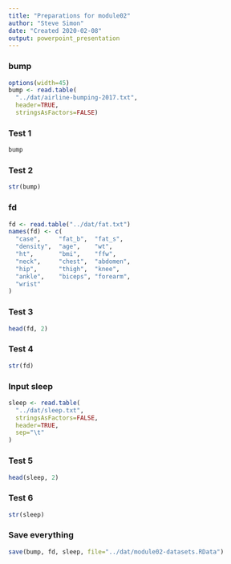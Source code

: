 ```yaml
---
title: "Preparations for module02"
author: "Steve Simon"
date: "Created 2020-02-08"
output: powerpoint_presentation
---
```


### bump

```r
options(width=45)
bump <- read.table(
  "../dat/airline-bumping-2017.txt", 
  header=TRUE,
  stringsAsFactors=FALSE)
```

### Test 1

```r
bump
```

### Test 2

```r
str(bump)
```

### fd

```r
fd <- read.table("../dat/fat.txt")
names(fd) <- c(
  "case",     "fat_b",  "fat_s", 
  "density",  "age",    "wt", 
  "ht",       "bmi",    "ffw", 
  "neck",     "chest",  "abdomen", 
  "hip",      "thigh",  "knee", 
  "ankle",    "biceps", "forearm", 
  "wrist"
)
```

### Test 3

```r
head(fd, 2)  
```

### Test 4

```r
str(fd)
```

### Input sleep

```r
sleep <- read.table(
  "../dat/sleep.txt",
  stringsAsFactors=FALSE,
  header=TRUE,
  sep="\t"
)
```

### Test 5

```r
head(sleep, 2)
```

### Test 6

```r
str(sleep)
```
### Save everything

```r
save(bump, fd, sleep, file="../dat/module02-datasets.RData")
```



